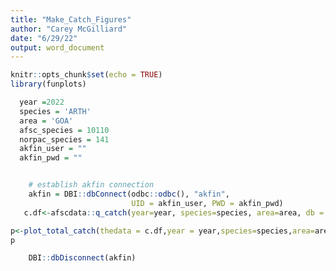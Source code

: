 ```yaml
---
title: "Make_Catch_Figures"
author: "Carey McGilliard"
date: "6/29/22"
output: word_document
---
```


```r
knitr::opts_chunk$set(echo = TRUE)
library(funplots)
```

```r
  year =2022
  species = 'ARTH'
  area = 'GOA'
  afsc_species = 10110
  norpac_species = 141
  akfin_user = ""
  akfin_pwd = ""


    # establish akfin connection
    akfin = DBI::dbConnect(odbc::odbc(), "akfin",
                           UID = akfin_user, PWD = akfin_pwd)
   c.df<-afscdata::q_catch(year=year, species=species, area=area, db = db,save = FALSE)


```

```r

p<-plot_total_catch(thedata = c.df,year = year,species=species,area=area)
p
```

```r

    DBI::dbDisconnect(akfin)

```
